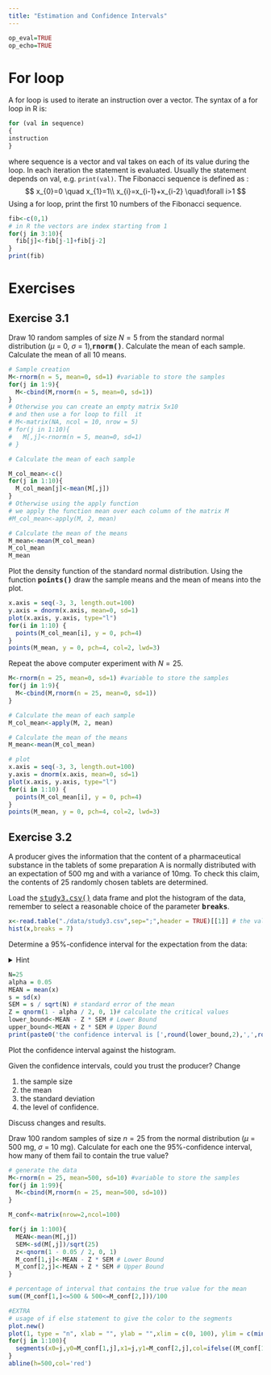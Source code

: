 ```yaml
---
title: "Estimation and Confidence Intervals"
---
```



```r
op_eval=TRUE
op_echo=TRUE
```

# For loop
A for loop is used to iterate an instruction over a vector. The syntax of a for 
loop in R is:
```r
for (val in sequence)
{
instruction
}
```

where sequence is a vector and val takes on each of its value during the loop. In each iteration the statement is evaluated. Usually the statement depends on val, e.g. `print(val)`. The Fibonacci sequence is defined as :
$$
x_{0}=0 \quad x_{1}=1\\
x_{i}=x_{i-1}+x_{i-2} \quad\forall i>1
$$
Using a for loop, print the first 10 numbers of the Fibonacci sequence.
<div class='fold s o'>
```r
fib<-c(0,1)
# in R the vectors are index starting from 1
for(j in 3:10){
  fib[j]<-fib[j-1]+fib[j-2]
}
print(fib)
```
</div>


# Exercises

## Exercise 3.1

Draw 10 random samples of size $N = 5$ from the standard normal distribution ($\mu$ = 0, $\sigma$ = 1),**<tt>rnorm()</tt>**. Calculate the mean of each sample. Calculate the mean of all 10 means.

<div class='fold s o'>
```r

# Sample creation
M<-rnorm(n = 5, mean=0, sd=1) #variable to store the samples
for(j in 1:9){
  M<-cbind(M,rnorm(n = 5, mean=0, sd=1))
}
# Otherwise you can create an empty matrix 5x10 
# and then use a for loop to fill  it
# M<-matrix(NA, ncol = 10, nrow = 5)
# for(j in 1:10){
#   M[,j]<-rnorm(n = 5, mean=0, sd=1)
# }

# Calculate the mean of each sample

M_col_mean<-c()
for(j in 1:10){
  M_col_mean[j]<-mean(M[,j])
}
# Otherwise using the apply function
# we apply the function mean over each column of the matrix M
#M_col_mean<-apply(M, 2, mean)

# Calculate the mean of the means
M_mean<-mean(M_col_mean)
M_col_mean
M_mean
```
</div>

Plot the density function of the standard normal distribution. Using the function **<tt>points()</tt>** draw the sample means and the mean of means into the plot.

<div class='fold s o'>
```r
x.axis = seq(-3, 3, length.out=100)
y.axis = dnorm(x.axis, mean=0, sd=1)
plot(x.axis, y.axis, type="l")
for(i in 1:10) {
  points(M_col_mean[i], y = 0, pch=4)
}
points(M_mean, y = 0, pch=4, col=2, lwd=3)
```
</div>
Repeat the above computer experiment with $N = 25$. 
<div class='fold s o'>
```r
M<-rnorm(n = 25, mean=0, sd=1) #variable to store the samples
for(j in 1:9){
  M<-cbind(M,rnorm(n = 25, mean=0, sd=1))
}

# Calculate the mean of each sample
M_col_mean<-apply(M, 2, mean)

# Calculate the mean of the means
M_mean<-mean(M_col_mean)

# plot
x.axis = seq(-3, 3, length.out=100)
y.axis = dnorm(x.axis, mean=0, sd=1)
plot(x.axis, y.axis, type="l")
for(i in 1:10) {
  points(M_col_mean[i], y = 0, pch=4)
}
points(M_mean, y = 0, pch=4, col=2, lwd=3)
```
</div>


## Exercise 3.2
A producer gives the information that the content of a pharmaceutical substance in the tablets of some preparation A is normally distributed with an expectation of 500 mg and with a variance  of 10mg. To check this claim, the contents of 25 randomly chosen tablets are determined.

Load the <a href="./data/study3.csv" download><tt>study3.csv()</tt></a> data frame and plot the histogram of the data, remember to select a reasonable choice of the parameter **<tt>breaks</tt>**.
<div class='fold s o'>
```r
x<-read.table("./data/study3.csv",sep=";",header = TRUE)[[1]] # the values are separated by ; in the csv file
hist(x,breaks = 7)
```
</div>

Determine a 95%-confidence interval for the expectation from the data:

<details><summary>Hint</summary>
<p>
Consider an i.i.d. sample of length  $n$ from $X\sim N(\mu,\sigma)$ then:
$$P\left(\bar{X}-z_{\alpha/2}\frac{\sigma}{\sqrt{n}}\leq \mu\leq \bar{X}+z_{\alpha/2}\frac{\sigma}{\sqrt{n}} \right)=1-\alpha\;,$$
where $z_{\alpha/2}$ is the $\alpha/2$ critical value of a $Z\sim N(0,1)$ distribution, namely $P(Z\geq z_{\alpha})=\alpha$.
</p>
</details>
<p></p>

<div class='fold s o'>
```r
N=25
alpha = 0.05
MEAN = mean(x)
s = sd(x)
SEM = s / sqrt(N) # standard error of the mean
Z = qnorm(1 - alpha / 2, 0, 1)# calculate the critical values
lower_bound<-MEAN - Z * SEM # Lower Bound
upper_bound<-MEAN + Z * SEM # Upper Bound
print(paste0('the confidence interval is [',round(lower_bound,2),',',round(upper_bound,2),']'))
```
</div>


Plot the confidence interval against the histogram.

Given the confidence intervals, could you trust the producer? Change 

1. the sample size 
2. the mean
3. the standard deviation
4. the level of confidence. 

Discuss changes and results.

Draw 100 random samples of size $n = 25$ from the normal distribution ($\mu$ = 500 mg, $\sigma$ = 10 mg). Calculate
for each one the  95%-confidence interval, how many of them fail to contain the true value?

<div class='fold s o'>
```r
# generate the data
M<-rnorm(n = 25, mean=500, sd=10) #variable to store the samples
for(j in 1:99){
  M<-cbind(M,rnorm(n = 25, mean=500, sd=10))
}

M_conf<-matrix(nrow=2,ncol=100)

for(j in 1:100){
  MEAN<-mean(M[,j])
  SEM<-sd(M[,j])/sqrt(25)
  z<-qnorm(1 - 0.05 / 2, 0, 1)
  M_conf[1,j]<-MEAN - Z * SEM # Lower Bound
  M_conf[2,j]<-MEAN + Z * SEM # Upper Bound
}

# percentage of interval that contains the true value for the mean
sum((M_conf[1,]<=500 & 500<=M_conf[2,]))/100

#EXTRA
# usage of if else statement to give the color to the segments
plot.new()
plot(1, type = "n", xlab = "", ylab = "",xlim = c(0, 100), ylim = c(min(M_conf[1,j])-10, max(M_conf[2,j])+10))
for(j in 1:100){
  segments(x0=j,y0=M_conf[1,j],x1=j,y1=M_conf[2,j],col=ifelse((M_conf[1,j]<=500 & 500<=M_conf[2,j]),'black','red'))
}
abline(h=500,col='red')

```
</div>





